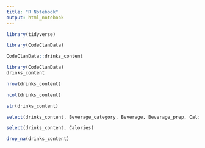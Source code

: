```yaml
---
title: "R Notebook"
output: html_notebook
---
```


```r
library(tidyverse)
```

```r
library(CodeClanData)
```

```r
CodeClanData::drinks_content
```

```r
library(CodeClanData)
drinks_content
```

```r
nrow(drinks_content)
```

```r
ncol(drinks_content)
```
```r
str(drinks_content)
```

```r
select(drinks_content, Beverage_category, Beverage, Beverage_prep, Calories)
```

```r
select(drinks_content, Calories)

```

```r
drop_na(drinks_content)
```

